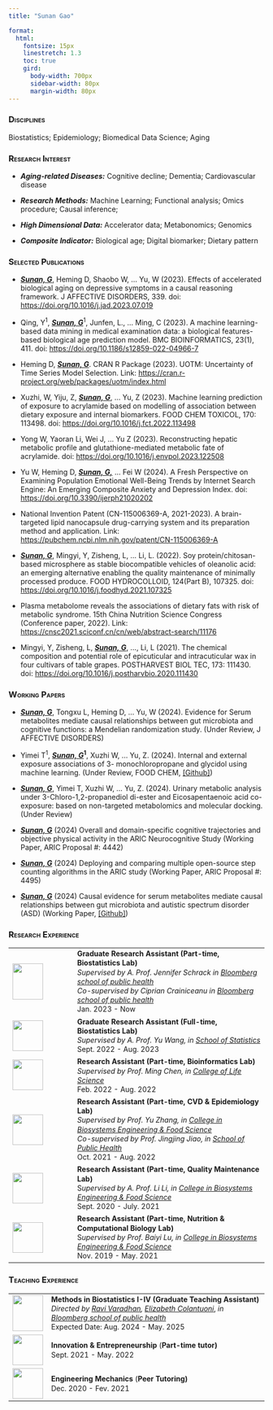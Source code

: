 ```yaml
---
title: "Sunan Gao"

format: 
  html:
    fontsize: 15px
    linestretch: 1.3
    toc: true
    gird:
      body-width: 700px
      sidebar-width: 80px
      margin-width: 80px
---
```


### [**Disciplines**]{.smallcaps}

Biostatistics; Epidemiology; Biomedical Data Science; Aging

### [**Research Interest**]{.smallcaps}

-   ***Aging-related Diseases:*** Cognitive decline; Dementia; Cardiovascular disease

-   ***Research Methods:*** Machine Learning; Functional analysis; Omics procedure; Causal inference;

-   ***High Dimensional Data:*** Accelerator data; Metabonomics; Genomics

-   ***Composite Indicator:*** Biological age; Digital biomarker; Dietary pattern

### [**Selected Publications**]{.smallcaps}

-   [***Sunan, G***]{.underline}, Heming D, Shaobo W, ... Yu, W (2023). Effects of accelerated biological aging on depressive symptoms in a causal reasoning framework. J AFFECTIVE DISORDERS, 339. doi: <https://doi.org/10.1016/j.jad.2023.07.019>

-   Qing, Y^1^, [***Sunan, G***]{.underline}^1^, Junfen, L., ... Ming, C (2023). A machine learning-based data mining in medical examination data: a biological features-based biological age prediction model. BMC BIOINFORMATICS, 23(1), 411. doi: <https://doi.org/10.1186/s12859-022-04966-7>

-   Heming D, [***Sunan, G***]{.underline}. CRAN R Package (2023). UOTM: Uncertainty of Time Series Model Selection. Link: <https://cran.r-project.org/web/packages/uotm/index.html>

-   Xuzhi, W, Yiju, Z, [***Sunan, G***]{.underline}, ... Yu, Z (2023). Machine learning prediction of exposure to acrylamide based on modelling of association between dietary exposure and internal biomarkers. FOOD CHEM TOXICOL, 170: 113498. doi: <https://doi.org/10.1016/j.fct.2022.113498>

-   Yong W, Yaoran Li, Wei J, ... Yu Z (2023). Reconstructing hepatic metabolic profile and glutathione-mediated metabolic fate of acrylamide. doi: <https://doi.org/10.1016/j.envpol.2023.122508>

-   Yu W, Heming D, [***Sunan, G,***]{.underline} ... Fei W (2024). A Fresh Perspective on Examining Population Emotional Well-Being Trends by Internet Search Engine: An Emerging Composite Anxiety and Depression Index. doi: <https://doi.org/10.3390/ijerph21020202>

-   National Invention Patent (CN-115006369-A, 2021-2023). A brain-targeted lipid nanocapsule drug-carrying system and its preparation method and application. Link: <https://pubchem.ncbi.nlm.nih.gov/patent/CN-115006369-A>

-   [***Sunan, G***]{.underline}, Mingyi, Y, Zisheng, L, ... Li, L. (2022). Soy protein/chitosan-based microsphere as stable biocompatible vehicles of oleanolic acid: an emerging alternative enabling the quality maintenance of minimally processed produce. FOOD HYDROCOLLOID, 124(Part B), 107325. doi: <https://doi.org/10.1016/j.foodhyd.2021.107325>

-   Plasma metabolome reveals the associations of dietary fats with risk of metabolic syndrome. 15th China Nutrition Science Congress (Conference paper, 2022). Link: <https://cnsc2021.sciconf.cn/cn/web/abstract-search/11176>

-   Mingyi, Y, Zisheng, L, [***Sunan, G***]{.underline}, ..., Li, L (2021). The chemical composition and potential role of epicuticular and intracuticular wax in four cultivars of table grapes. POSTHARVEST BIOL TEC, 173: 111430. doi: <https://doi.org/10.1016/j.postharvbio.2020.111430>

### [**Working Papers**]{.smallcaps}

-   [***Sunan, G***]{.underline}, Tongxu L, Heming D, ... Yu, W (2024). Evidence for Serum metabolites mediate causal relationships between gut microbiota and cognitive functions: a Mendelian randomization study. (Under Review, J AFFECTIVE DISORDERS)

-   Yimei T^1^, [***Sunan, G***]{.underline}^**1**^, Xuzhi W, ... Yu, Z. (2024). Internal and external exposure associations of 3- monochloropropane and glycidol using machine learning. (Under Review, FOOD CHEM, [\[Github\]](https://github.com/SNGao/ML-dietaryMG-Association))

-   [***Sunan, G***]{.underline}, Yimei T, Xuzhi W, ... Yu, Z. (2024). Urinary metabolic analysis under 3-Chloro-1,2-propanediol di-ester and Eicosapentaenoic acid co-exposure: based on non-targeted metabolomics and molecular docking. (Under Review)

-   [***Sunan, G***]{.underline} (2024) Overall and domain-specific cognitive trajectories and objective physical activity in the ARIC Neurocognitive Study (Working Paper, ARIC Proposal #: 4442)

-   [***Sunan, G***]{.underline} (2024) Deploying and comparing multiple open-source step counting algorithms in the ARIC study (Working Paper, ARIC Proposal #: 4495)

-   [***Sunan, G***]{.underline} (2024) Causal evidence for serum metabolites mediate causal relationships between gut microbiota and autistic spectrum disorder (ASD) (Working Paper, [\[Github\]](https://github.com/SNGao/Gut-Met-MR))

### [**Research Experience**]{.smallcaps}

+-------------------------------------------+--------------------------------------------------------------------------------------------------------------------------------+
| ![](JHU_logo.png){width="60" height="71"} | <span style="font-size: 14px; line-height: 1.3"> **Graduate Research Assistant (Part-time, Biostatistics Lab)**\               |
|                                           | *Supervised by A. Prof. Jennifer Schrack in* [*Bloomberg school of public health*](https://publichealth.jhu.edu/)*\            |
|                                           | Co-supervised by Ciprian Crainiceanu in* [*Bloomberg school of public health*](https://publichealth.jhu.edu/)*\                |
|                                           | *Jan. 2023 - Now                                                                                                               |
+-------------------------------------------+--------------------------------------------------------------------------------------------------------------------------------+
| ![](RUC_logo.png){width="60"}             | <span style="font-size: 14px; line-height: 1.3"> **Graduate Research Assistant (Full-time, Biostatistics Lab)**\               |
|                                           | *Supervised by A. Prof. Yu Wang, in [School of Statistics](http://stat.ruc.edu.cn/Home/index.htm)\                             |
|                                           | *Sept. 2022 - Aug. 2023                                                                                                        |
+-------------------------------------------+--------------------------------------------------------------------------------------------------------------------------------+
| ![](ZJU_logo.png){width="60"}**\          | <span style="font-size: 14px; line-height: 1.3"> **Research Assistant (Part-time, Bioinformatics Lab)**\                       |
| **                                        | *Supervised by Prof. Ming Chen, in [College of Life Science](http://www.cls.en.zju.edu.cn/)\                                   |
|                                           | *Feb. 2022 - Aug. 2022                                                                                                         |
+-------------------------------------------+--------------------------------------------------------------------------------------------------------------------------------+
| ![](ZJU_logo.png){width="60"}             | <span style="font-size: 14px; line-height: 1.3"> **Research Assistant (Part-time, CVD & Epidemiology Lab)**\                   |
|                                           | *Supervised by Prof. Yu Zhang, in [College in Biosystems Engineering & Food Science](http://www.caefs.zju.edu.cn/caefsen/)\    |
|                                           | Co-supervised by Prof. Jingjing Jiao, in [School of Public Health](http://www.phs.zju.edu.cn/phsen/main.htm)*\                 |
|                                           | Oct. 2021 - Aug. 2022                                                                                                          |
+-------------------------------------------+--------------------------------------------------------------------------------------------------------------------------------+
| ![](ZJU_logo.png){width="60"}             | <span style="font-size: 14px; line-height: 1.3"> **Research Assistant (Part-time, Quality Maintenance Lab)**\                  |
|                                           | S*upervised by A. Prof. Li Li, in [College in Biosystems Engineering & Food Science](http://www.caefs.zju.edu.cn/caefsen/)*\   |
|                                           | Sept. 2020 - July. 2021                                                                                                        |
+-------------------------------------------+--------------------------------------------------------------------------------------------------------------------------------+
| ![](ZJU_logo.png){width="60"}             | <span style="font-size: 14px; line-height: 1.3"> **Research Assistant (Part-time, Nutrition & Computational Biology Lab)\      |
|                                           | **S*upervised by Prof. Baiyi Lu, in [College in Biosystems Engineering & Food Science](http://www.caefs.zju.edu.cn/caefsen/)*\ |
|                                           | Nov. 2019 - May. 2021                                                                                                          |
+-------------------------------------------+--------------------------------------------------------------------------------------------------------------------------------+

### [**Teaching Experience**]{.smallcaps}

+-------------------------------------------+-----------------------------------------------------------------------------------------------------------------------------------------------------------------------------------------------------------------------------------------------------------------+
| ![](JHU_logo.png){width="60" height="71"} | <span style="font-size: 14px; line-height: 1.3"> **Methods in Biostatistics I-IV (Graduate Teaching Assistant) \                                                                                                                                                |
|                                           | ***Directed by* [*Ravi Varadhan*](https://publichealth.jhu.edu/faculty/2393/ravi-varadhan)*, [Elizabeth Colantuoni](https://publichealth.jhu.edu/faculty/800/elizabeth-colantuoni)*, *in* [*Bloomberg school of public health*](https://publichealth.jhu.edu/)\ |
|                                           | Expected Date: Aug. 2024 - May. 2025                                                                                                                                                                                                                            |
+-------------------------------------------+-----------------------------------------------------------------------------------------------------------------------------------------------------------------------------------------------------------------------------------------------------------------+
| ![](ZJU_logo.png){width="60"}             | <span style="font-size: 14px; line-height: 1.4"> **Innovation & Entrepreneurship** (**Part-time tutor)***\                                                                                                                                                      |
|                                           | *Sept. 2021 - May. 2022                                                                                                                                                                                                                                         |
+-------------------------------------------+-----------------------------------------------------------------------------------------------------------------------------------------------------------------------------------------------------------------------------------------------------------------+
| ![](ZJU_logo.png){width="60"}             | <span style="font-size: 14px; line-height: 1.4"> **Engineering Mechanics** (**Peer Tutoring) \                                                                                                                                                                  |
|                                           | **Dec. 2020 - Fev. 2021                                                                                                                                                                                                                                         |
+-------------------------------------------+-----------------------------------------------------------------------------------------------------------------------------------------------------------------------------------------------------------------------------------------------------------------+
